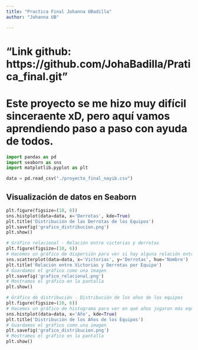 ---
title: "Practica Final Johanna UBadilla"
author: "Johanna UB"

---
# "Link github: https://github.com/JohaBadilla/Pratica_final.git"
# Este proyecto se me hizo muy difícil sinceraente xD, pero aquí vamos aprendiendo paso a paso con ayuda de todos.

```{python}
import pandas as pd
import seaborn as sns
import matplotlib.pyplot as plt

data = pd.read_csv("./proyecto_final_nayib.csv")

```


## Visualización de datos en Seaborn


```{python}
plt.figure(figsize=(10, 6))
sns.histplot(data=data, x='Derrotas', kde=True)
plt.title('Distribución de las Derrotas de los Equipos')
plt.savefig('grafico_distribucion.png')
plt.show()
```


```{python}
# Gráfico relacional - Relación entre victorias y derrotas
plt.figure(figsize=(10, 6))
# Hacemos un gráfico de dispersión para ver si hay alguna relación entre las victorias y derrotas de los equipos
sns.scatterplot(data=data, x='Victorias', y='Derrotas', hue='Nombre')
plt.title('Relación entre Victorias y Derrotas por Equipo')
# Guardamos el gráfico como una imagen
plt.savefig('grafico_relacional.png')
# Mostramos el gráfico en la pantalla
plt.show()
```

```{python}
# Gráfico de distribución - Distribución de los años de los equipos
plt.figure(figsize=(10, 6))
# Hacemos un gráfico de histograma para ver en qué años jugaron más equipos
sns.histplot(data=data, x='Año', kde=True)
plt.title('Distribución de los Años de los Equipos')
# Guardamos el gráfico como una imagen
plt.savefig('grafico_distribucion.png')
# Mostramos el gráfico en la pantalla
plt.show()
```